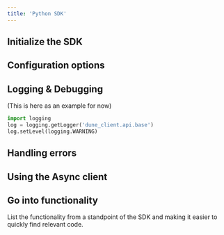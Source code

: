 ```yaml
---
title: 'Python SDK'
---
```


## Initialize the SDK

## Configuration options

## Logging & Debugging 
(This is here as an example for now)
```python
import logging
log = logging.getLogger('dune_client.api.base')
log.setLevel(logging.WARNING)
```

## Handling errors

## Using the Async client

## Go into functionality
List the functionality from a standpoint of the SDK and making it easier to quickly find relevant code. 